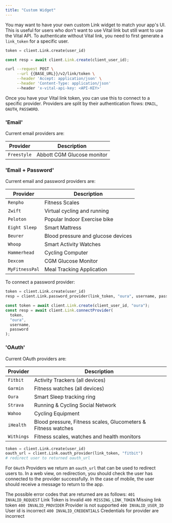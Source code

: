 ```yaml
---
title: "Custom Widget"
---
```


You may want to have your own custom Link widget to match your app's UI. This is useful for users who don't want to use Vital link but still want to use the Vital API.
To authenticate without Vital link, you need to first generate a `link_token` for a specific user.

<SnippetGroup>

```python Generating a Vital-Link
token = client.Link.create(user_id)
```

```javascript
const resp = await client.Link.create(client_user_id);
```

```bash
curl --request POST \
     --url {{BASE_URL}}/v2/link/token \
     --header 'Accept: application/json' \
     --header 'Content-Type: application/json'
     --header 'x-vital-api-key: <API-KEY>'
```

</SnippetGroup>

Once you have your Vital link token, you can use this to connect to a specific provider. Providers are split by their authentication flows: `EMAIL`, `OAUTH`, `PASSWORD`.

### 'Email'

Current email providers are:

| Provider  | Description                |
| --------- | -------------------------- |
| `Freestyle` | Abbott CGM Glucose monitor |

### 'Email + Password'

Current email and password providers are:

| Provider         | Description                        |
| ---------------- | ---------------------------------- |
| `Renpho`         | Fitness Scales                     |
| `Zwift`          | Virtual cycling and running        |
| `Peloton`        | Popular Indoor Exercise bike       |
| `Eight Sleep`    | Smart Mattress                     |
| `Beurer`         | Blood pressure and glucose devices |
| `Whoop`          | Smart Activity Watches             |
| `Hammerhead`     | Cycling Computer                   |
| `Dexcom`         | CGM Glucose Monitor                |
| `MyFitnessPal`   | Meal Tracking Application          |

To connect a password provider:

<SnippetGroup>

```python Connecting a password provider:
token = client.Link.create(user_id)
resp = client.Link.password_provider(link_token, "oura", username, password)
```

```js JavaScript
const token = await client.Link.create(client_user_id, "oura");
const resp = await client.Link.connectProvider(
  token,
  "oura",
  username,
  password
);
```

</SnippetGroup>

### 'OAuth'

Current OAuth providers are:

| Provider   | Description                                                   |
| --------   | ------------------------------------------------------------- |
| `Fitbit`   | Activity Trackers (all devices)                               |
| `Garmin`   | Fitness watches (all devices)                                 |
| `Oura`     | Smart Sleep tracking ring                                     |
| `Strava`   | Running & Cycling Social Network                              |
| `Wahoo`    | Cycling Equipment                                             |
| `iHealth`  | Blood pressure, Fitness scales, Glucometers & Fitness watches |
| `Withings` | Fitness scales, watches and health monitors                   |

```python Connecting a password provider:
token = client.Link.create(user_id)
oauth_url = client.Link.oauth_provider(link_token, "fitbit")
# redirect user to returned oauth_url
```

For `OAuth` Providers we return an `oauth_url` that can be used to redirect users to. In a web view, on redirection, you should check the user has connected to the provider successfully. In the case of mobile, the user should receive a message to return to the app.

The possible error codes that are returned are as follows:
`401 INVALID_REQUEST` Link Token is Invalid
`400 MISSING_LINK_TOKEN` Missing link token
`400 INVALID_PROVIDER` Provider is not supported
`400 INVALID_USER_ID` User id is incorrect
`400 INVALID_CREDENTIALS` Credentials for provider are incorrect
